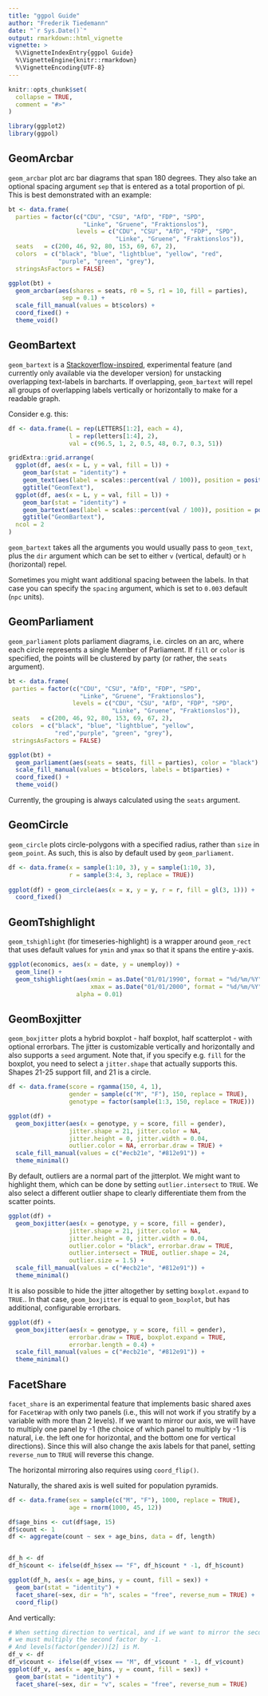 ```yaml
---
title: "ggpol Guide"
author: "Frederik Tiedemann"
date: "`r Sys.Date()`"
output: rmarkdown::html_vignette
vignette: >
  %\VignetteIndexEntry{ggpol Guide}
  %\VignetteEngine{knitr::rmarkdown}
  %\VignetteEncoding{UTF-8}
---
```


```r
knitr::opts_chunk$set(
  collapse = TRUE,
  comment = "#>"
)

library(ggplot2)
library(ggpol)
```

## GeomArcbar

`geom_arcbar` plot arc bar diagrams that span 180 degrees. They also take an optional spacing argument `sep` that is entered as a total proportion of pi. This is best demonstrated with an example:

```r
bt <- data.frame(
  parties = factor(c("CDU", "CSU", "AfD", "FDP", "SPD",
                     "Linke", "Gruene", "Fraktionslos"),
                   levels = c("CDU", "CSU", "AfD", "FDP", "SPD",
                              "Linke", "Gruene", "Fraktionslos")),
  seats   = c(200, 46, 92, 80, 153, 69, 67, 2),
  colors  = c("black", "blue", "lightblue", "yellow", "red",
              "purple", "green", "grey"),
  stringsAsFactors = FALSE)

ggplot(bt) + 
  geom_arcbar(aes(shares = seats, r0 = 5, r1 = 10, fill = parties), 
               sep = 0.1) + 
  scale_fill_manual(values = bt$colors) +
  coord_fixed() +
  theme_void()
```

## GeomBartext

`geom_bartext` is a [Stackoverflow-inspired](https://stackoverflow.com/questions/50059193/jitter-text-labels-with-position-stack), experimental feature (and currently only available via the developer version) for unstacking overlapping text-labels in barcharts. If overlapping, `geom_bartext` will repel all groups of overlapping labels vertically or horizontally to make for a readable graph.

Consider e.g. this:

```r
df <- data.frame(L = rep(LETTERS[1:2], each = 4),
                 l = rep(letters[1:4], 2),
                 val = c(96.5, 1, 2, 0.5, 48, 0.7, 0.3, 51))

gridExtra::grid.arrange(
  ggplot(df, aes(x = L, y = val, fill = l)) +
    geom_bar(stat = "identity") +
    geom_text(aes(label = scales::percent(val / 100)), position = position_stack(vjust = 0.5)) +
    ggtitle("GeomText"),
  ggplot(df, aes(x = L, y = val, fill = l)) +
    geom_bar(stat = "identity") +
    geom_bartext(aes(label = scales::percent(val / 100)), position = position_stack(vjust = 0.5)) +
    ggtitle("GeomBartext"),
  ncol = 2
)
```

`geom_bartext` takes all the arguments you would usually pass to `geom_text`, plus the `dir` argument which can be set to either `v` (vertical, default) or `h` (horizontal) repel. 

Sometimes you might want additional spacing between the labels. In that case you can specify the `spacing` argument, which is set to `0.003` default (`npc` units).

## GeomParliament

`geom_parliament` plots parliament diagrams, i.e. circles on an arc, where each circle represents a single Member of Parliament. If `fill` or `color` is specified, the points will be clustered by party (or rather, the `seats` argument).

```r
bt <- data.frame(
 parties = factor(c("CDU", "CSU", "AfD", "FDP", "SPD", 
                    "Linke", "Gruene", "Fraktionslos"),
                  levels = c("CDU", "CSU", "AfD", "FDP", "SPD", 
                             "Linke", "Gruene", "Fraktionslos")),
 seats   = c(200, 46, 92, 80, 153, 69, 67, 2),
 colors  = c("black", "blue", "lightblue", "yellow", 
             "red","purple", "green", "grey"),
 stringsAsFactors = FALSE)

ggplot(bt) + 
  geom_parliament(aes(seats = seats, fill = parties), color = "black") + 
  scale_fill_manual(values = bt$colors, labels = bt$parties) +
  coord_fixed() + 
  theme_void()
```

Currently, the grouping is always calculated using the `seats` argument.

## GeomCircle

`geom_circle` plots circle-polygons with a specified radius, rather than `size` in `geom_point`. As such, this is also by default used by `geom_parliament`.

```r
df <- data.frame(x = sample(1:10, 3), y = sample(1:10, 3),
                 r = sample(3:4, 3, replace = TRUE))
 
ggplot(df) + geom_circle(aes(x = x, y = y, r = r, fill = gl(3, 1))) +
  coord_fixed()
```

## GeomTshighlight

`geom_tshighlight` (for timeseries-highlight) is a wrapper around `geom_rect` that uses default values for `ymin` and `ymax` so that it spans the entire y-axis.

```r
ggplot(economics, aes(x = date, y = unemploy)) +
  geom_line() +
  geom_tshighlight(aes(xmin = as.Date("01/01/1990", format = "%d/%m/%Y"), 
                       xmax = as.Date("01/01/2000", format = "%d/%m/%Y")),
                   alpha = 0.01)
```

## GeomBoxjitter

`geom_boxjitter` plots a hybrid boxplot - half boxplot, half scatterplot - with optional errorbars. The jitter is customizable vertically and horizontally and also supports a `seed` argument. Note that, if you specify e.g. `fill` for the boxplot, you need to select a `jitter.shape` that actually supports this. Shapes 21-25 support fill, and 21 is a circle. 

```r
df <- data.frame(score = rgamma(150, 4, 1), 
                 gender = sample(c("M", "F"), 150, replace = TRUE), 
                 genotype = factor(sample(1:3, 150, replace = TRUE)))

ggplot(df) + 
  geom_boxjitter(aes(x = genotype, y = score, fill = gender),
                 jitter.shape = 21, jitter.color = NA, 
                 jitter.height = 0, jitter.width = 0.04,
                 outlier.color = NA, errorbar.draw = TRUE) +
  scale_fill_manual(values = c("#ecb21e", "#812e91")) +
  theme_minimal()
```

By default, outliers are a normal part of the jitterplot. We might want to highlight them, which can be done by setting `outlier.intersect` to `TRUE`. We also select a different outlier shape to clearly differentiate them from the scatter points. 

```r
ggplot(df) + 
  geom_boxjitter(aes(x = genotype, y = score, fill = gender),
                 jitter.shape = 21, jitter.color = NA, 
                 jitter.height = 0, jitter.width = 0.04,
                 outlier.color = "black", errorbar.draw = TRUE,
                 outlier.intersect = TRUE, outlier.shape = 24,
                 outlier.size = 1.5) +
  scale_fill_manual(values = c("#ecb21e", "#812e91")) +
  theme_minimal()
```

It is also possible to hide the jitter altogether by setting `boxplot.expand` to `TRUE`.. In that case, `geom_boxjitter` is equal to `geom_boxplot`, but has additional, configurable errorbars.

```r
ggplot(df) + 
  geom_boxjitter(aes(x = genotype, y = score, fill = gender),
                 errorbar.draw = TRUE, boxplot.expand = TRUE,
                 errorbar.length = 0.4) +
  scale_fill_manual(values = c("#ecb21e", "#812e91")) +
  theme_minimal()
```

## FacetShare

`facet_share` is an experimental feature that implements basic shared axes for `FacetWrap` with only two panels (i.e., this will not work if you stratify by a variable with more than 2 levels). If we want to mirror our axis, we will have to multiply one panel by -1 (the choice of which panel to multiply by -1 is natural, i.e. the left one for horizontal, and the bottom one for vertical directions). Since this will also change the axis labels for that panel, setting `reverse_num` to `TRUE` will reverse this change. 

The horizontal mirroring also requires using `coord_flip()`. 

Naturally, the shared axis is well suited for population pyramids.

```r
df <- data.frame(sex = sample(c("M", "F"), 1000, replace = TRUE),
                 age = rnorm(1000, 45, 12))

df$age_bins <- cut(df$age, 15)
df$count <- 1
df <- aggregate(count ~ sex + age_bins, data = df, length)


df_h <- df
df_h$count <- ifelse(df_h$sex == "F", df_h$count * -1, df_h$count)

ggplot(df_h, aes(x = age_bins, y = count, fill = sex)) + 
  geom_bar(stat = "identity") +
  facet_share(~sex, dir = "h", scales = "free", reverse_num = TRUE) + 
  coord_flip()
```

And vertically:

```r
# When setting direction to vertical, and if we want to mirror the second panel,
# we must multiply the second factor by -1.
# And levels(factor(gender))[2] is M. 
df_v <- df
df_v$count <- ifelse(df_v$sex == "M", df_v$count * -1, df_v$count)
ggplot(df_v, aes(x = age_bins, y = count, fill = sex)) + 
  geom_bar(stat = "identity") +
  facet_share(~sex, dir = "v", scales = "free", reverse_num = TRUE)
```